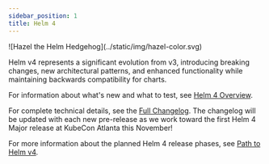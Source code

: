 ```yaml
---
sidebar_position: 1
title: Helm 4
---
```


<div class="float-right">![Hazel the Helm Hedgehog](../static/img/hazel-color.svg)</div>

Helm v4 represents a significant evolution from v3, introducing breaking changes, new architectural patterns, and enhanced functionality while maintaining backwards compatibility for charts.

For information about what's new and what to test, see [Helm 4 Overview](overview.md).

For complete technical details, see the [Full Changelog](changelog.md). The changelog will be updated with each new pre-release as we work toward the first Helm 4 Major release at KubeCon Atlanta this November!

For more information about the planned Helm 4 release phases, see [Path to Helm v4](https://helm.sh/blog/path-to-helm-v4/).

<div class="clear-wrap" />


<DocCardList />
